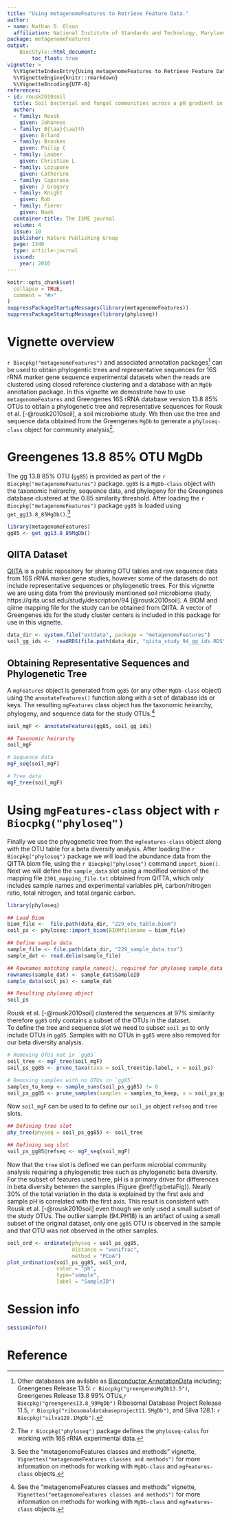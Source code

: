 ```yaml
---
title: "Using metagenomeFeatures to Retrieve Feature Data."
author: 
- name: Nathan D. Olson
  affiliation: National Institute of Standards and Technology, Maryland, USA
package: metagenomeFeatures
output: 
    BiocStyle::html_document:
        toc_float: true
vignette: >
  %\VignetteIndexEntry{Using metagenomeFeatures to Retrieve Feature Data.}
  %\VignetteEngine{knitr::rmarkdown}
  %\VignetteEncoding{UTF-8}
references:
- id: rousk2010soil
  title: Soil bacterial and fungal communities across a pH gradient in an arable soil.
  author:
  - family: Rousk
    given: Johannes
  - family: B{\aa}{\aa}th
    given: Erland
  - family: Brookes
    given: Philip C
  - family: Lauber
    given: Christian L
  - family: Lozupone
    given: Catherine
  - family: Caporaso
    given: J Gregory
  - family: Knight
    given: Rob
  - family: Fierer
    given: Noah
  container-title: The ISME journal
  volume: 4
  issue: 10
  publisher: Nature Publishing Group
  page: 1340
  type: article-journal
  issued:
    year: 2010
---
```


```r
knitr::opts_chunk$set(
  collapse = TRUE,
  comment = "#>"
)
suppressPackageStartupMessages(library(metagenomeFeatures)) 
suppressPackageStartupMessages(library(phyloseq)) 
```

# Vignette overview
`r Biocpkg("metagenomeFeatures")` and associated annotation packages[^1] can be used to obtain phylogentic trees and representative sequences for 16S rRNA marker gene sequence experimental datasets when the reads are clustered using closed reference clustering and a database with an `MgDb` annotation package. 
In this vignette we demostrate how to use `metagenomeFeatures` and  Greengenes 16S rRNA database version 13.8 85\% OTUs to obtain a phylogenetic tree and representative sequences for Rousk et al. [-@rousk2010soil], 
a soil microbiome study. 
We then use the tree and sequence data obtained from the Greengenes `MgDb` to generate a `phyloseq-class` object for community analysis[^2]. 


# Greengenes 13.8 85\% OTU MgDb
The gg 13.8 85% OTU  (`gg85`) is provided as part of the `r Biocpkg("metagenomeFeatures")` package. 
`gg85` is a `MgDb-class` object with the taxonomic heirarchy, sequence data, and phylogeny for the Greengenes database clustered at the 0.85 similarity threshold. 
After loading the `r Biocpkg("metagenomeFeatures")` package `gg85` is loaded using `get_gg13.8_85MgDb()`.[^3] 

```r
library(metagenomeFeatures)
gg85 <- get_gg13.8_85MgDb()
```



##  QIITA Dataset 
[QIITA](https://qiita.ucsd.edu) is a public repository for sharing OTU tables and raw sequence data from 16S rRNA marker gene studies, however some of the datasets do not include representative sequences or phylogenetic trees. 
For this vignette we are using data from the previously mentioned soil microbiome study, https://qiita.ucsd.edu/study/description/94 [@rousk2010soil]. 
A BIOM and qiime mapping file for the study can be obtained from QIITA. 
A vector of Greengenes ids for the study cluster centers is included in this package for use in this vignette. 

```r
data_dir <- system.file("extdata", package = "metagenomeFeatures")
soil_gg_ids <-  readRDS(file.path(data_dir, "qiita_study_94_gg_ids.RDS"))
```

## Obtaining Representative Sequences and Phylogenetic Tree 
A `mgFeatures` object is generated from `gg85` (or any other `MgDb-class` object) using the `annotateFeatures()` function along with a set of database ids or keys.
The resulting `mgFeatures` class object has the taxonomic heirarchy, phylogeny, and sequence data for the study OTUs.[^3]

```r
soil_mgF <- annotateFeatures(gg85, soil_gg_ids)

## Taxonomic heirarchy
soil_mgF

# Sequence data
mgF_seq(soil_mgF)

# Tree data 
mgF_tree(soil_mgF)
```

# Using `mgFeatures-class` object with `r Biocpkg("phyloseq")` 
Finally we use the phyogenetic tree from the `mgFeatures-class` object along with the OTU table for a beta diversity analysis.
After loading the `r Biocpkg("phyloseq")` package we will load the abundance data from the QITTA biom file, using the `r Biocpkg("phyloseq")` command `import_biom()`.  
Next we will define the `sample_data` slot using a modified version of the mapping file `2301_mapping_file.txt` obtained from QITTA, which only includes sample names and experimental variables pH, carbon/nitrogen ratio, total nitrogen, and total organic carbon. 

```r
library(phyloseq)

## Load Biom
biom_file <-  file.path(data_dir, "229_otu_table.biom")
soil_ps <- phyloseq::import_biom(BIOMfilename = biom_file)

## Define sample data
sample_file <- file.path(data_dir, "229_sample_data.tsv")
sample_dat <- read.delim(sample_file)

## Rownames matching sample_names(), required for phyloseq sample_data slot
rownames(sample_dat) <- sample_dat$SampleID
sample_data(soil_ps) <- sample_dat

## Resulting phyloseq object
soil_ps
```

Rousk et al. [-@rousk2010soil] clustered the sequences at 97\% similarity therefore 
 `gg85` only contains a subset of the OTUs in the dataset.  
To define the tree and sequence slot we need to subset `soil_ps` to only include OTUs in `gg85`. 
Samples with no OTUs in `gg85` were also removed for our beta diversity analysis.

```r
# Removing OTUs not in `gg85`
soil_tree <- mgF_tree(soil_mgF)
soil_ps_gg85 <- prune_taxa(taxa = soil_tree$tip.label, x = soil_ps)

# Removing samples with no OTUs in `gg85`
samples_to_keep <- sample_sums(soil_ps_gg85) != 0
soil_ps_gg85 <- prune_samples(samples = samples_to_keep, x = soil_ps_gg85)
```


Now `soil_mgF` can be used to to define our `soil_ps` object `refseq` and `tree` slots.
```r
## Defining tree slot
phy_tree(physeq = soil_ps_gg85) <- soil_tree

## Defining seq slot
soil_ps_gg85@refseq <- mgF_seq(soil_mgF)
```


Now that the `tree` slot is defined we can perform microbial community analysis requiring a phylogenetic tree such as phylogenetic beta diversity. 
For the subset of features used here, pH is a primary driver for differences in beta diversity between the samples (Figure \@ref(fig:betaFig)). 
Nearly 30\% of the total variation in the data is explained by the first axis and sample pH is correlated with the first axis. 
This result is consistent with Rousk et al. [-@rousk2010soil] even though we only used a small subset of the study OTUs. The outlier sample (94.PH18) is an artifact of using a small subset of the original dataset, only one `gg85` OTU is observed in the sample and that OTU was not observed in the other samples. 

```r
soil_ord <- ordinate(physeq = soil_ps_gg85, 
                     distance = "wunifrac", 
                     method = "PCoA")
plot_ordination(soil_ps_gg85, soil_ord, 
                color = "ph", 
                type="sample",
                label = "SampleID")
```


# Session info {.unnumbered}
```r
sessionInfo()
```


[^1]: Other databases are avilable as [Bioconductor AnnotationData](https://www.bioconductor.org/packages/release/data/annotation/) including; Greengenes Release 13.5: `r Biocpkg("greengenesMgDb13.5")`,  Greengenes Release 13.8 99% OTUs,`r Biocpkg("greengenes13.8_99MgDb")`  Ribosomal Database Project Release 11.5, `r Biocpkg("ribosomaldatabaseproject11.5MgDb")`, and Silva 128.1: `r Biocpkg("silva128.1MgDb")`.
[^2]: The `r Biocpkg("phyloseq")` package defines the `phyloseq-calss` for working with 16S rRNA experimental data.
[^3]: See the "metagenomeFeatures classes and methods" vignette, `Vignettes("metagenomeFeatures classes and methods")` for more information on methods for working with `MgDb-class` and `mgFeatures-class` objects. 

# Reference {.unnumbered}

